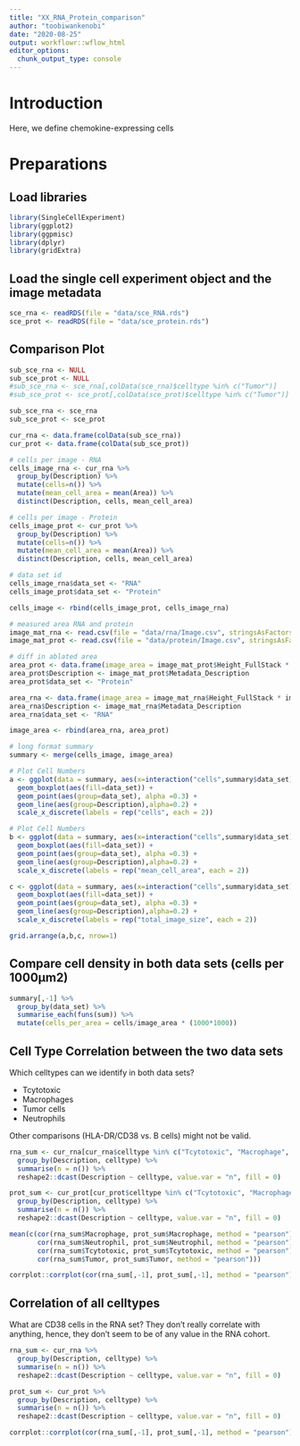 ```yaml
---
title: "XX_RNA_Protein_comparison"
author: "toobiwankenobi"
date: "2020-08-25"
output: workflowr::wflow_html
editor_options:
  chunk_output_type: console
---
```


# Introduction
Here, we define chemokine-expressing cells 

# Preparations

## Load libraries

```r
library(SingleCellExperiment)
library(ggplot2)
library(ggpmisc)
library(dplyr)
library(gridExtra)
```

## Load the single cell experiment object and the image metadata

```r
sce_rna <- readRDS(file = "data/sce_RNA.rds")
sce_prot <- readRDS(file = "data/sce_protein.rds")
```

## Comparison Plot 

```r
sub_sce_rna <- NULL
sub_sce_prot <- NULL
#sub_sce_rna <- sce_rna[,colData(sce_rna)$celltype %in% c("Tumor")]
#sub_sce_prot <- sce_prot[,colData(sce_prot)$celltype %in% c("Tumor")]

sub_sce_rna <- sce_rna
sub_sce_prot <- sce_prot

cur_rna <- data.frame(colData(sub_sce_rna))
cur_prot <- data.frame(colData(sub_sce_prot))

# cells per image - RNA
cells_image_rna <- cur_rna %>%
  group_by(Description) %>%
  mutate(cells=n()) %>%
  mutate(mean_cell_area = mean(Area)) %>%
  distinct(Description, cells, mean_cell_area)

# cells per image - Protein
cells_image_prot <- cur_prot %>%
  group_by(Description) %>%
  mutate(cells=n()) %>%
  mutate(mean_cell_area = mean(Area)) %>%
  distinct(Description, cells, mean_cell_area)

# data set id
cells_image_rna$data_set <- "RNA"
cells_image_prot$data_set <- "Protein"

cells_image <- rbind(cells_image_prot, cells_image_rna)

# measured area RNA and protein
image_mat_rna <- read.csv(file = "data/rna/Image.csv", stringsAsFactors = FALSE)
image_mat_prot <- read.csv(file = "data/protein/Image.csv", stringsAsFactors = FALSE)

# diff in ablated area
area_prot <- data.frame(image_area = image_mat_prot$Height_FullStack * image_mat_prot$Width_FullStack)
area_prot$Description <- image_mat_prot$Metadata_Description
area_prot$data_set <- "Protein"

area_rna <- data.frame(image_area = image_mat_rna$Height_FullStack * image_mat_rna$Width_FullStack)
area_rna$Description <- image_mat_rna$Metadata_Description
area_rna$data_set <- "RNA"

image_area <- rbind(area_rna, area_prot)

# long format summary
summary <- merge(cells_image, image_area)

# Plot Cell Numbers
a <- ggplot(data = summary, aes(x=interaction("cells",summary$data_set),y=log10(cells))) + 
  geom_boxplot(aes(fill=data_set)) + 
  geom_point(aes(group=data_set), alpha =0.3) + 
  geom_line(aes(group=Description),alpha=0.2) + 
  scale_x_discrete(labels = rep("cells", each = 2))

# Plot Cell Numbers
b <- ggplot(data = summary, aes(x=interaction("cells",summary$data_set),y=log10(mean_cell_area))) + 
  geom_boxplot(aes(fill=data_set)) + 
  geom_point(aes(group=data_set), alpha =0.3) + 
  geom_line(aes(group=Description),alpha=0.2) + 
  scale_x_discrete(labels = rep("mean_cell_area", each = 2))

c <- ggplot(data = summary, aes(x=interaction("cells",summary$data_set),y=log10(image_area))) + 
  geom_boxplot(aes(fill=data_set)) + 
  geom_point(aes(group=data_set), alpha =0.3) + 
  geom_line(aes(group=Description),alpha=0.2) + 
  scale_x_discrete(labels = rep("total_image_size", each = 2))

grid.arrange(a,b,c, nrow=1)
```

## Compare cell density in both data sets (cells per 1000µm2)

```r
summary[,-1] %>%
  group_by(data_set) %>%
  summarise_each(funs(sum)) %>%
  mutate(cells_per_area = cells/image_area * (1000*1000))
```

## Cell Type Correlation between the two data sets
Which celltypes can we identify in both data sets?

- Tcytotoxic
- Macrophages
- Tumor cells
- Neutrophils

Other comparisons (HLA-DR/CD38 vs. B cells) might not be valid. 

```r
rna_sum <- cur_rna[cur_rna$celltype %in% c("Tcytotoxic", "Macrophage", "Tumor", "Neutrophil"),] %>%
  group_by(Description, celltype) %>%
  summarise(n = n()) %>%
  reshape2::dcast(Description ~ celltype, value.var = "n", fill = 0)

prot_sum <- cur_prot[cur_prot$celltype %in% c("Tcytotoxic", "Macrophage", "Tumor", "Neutrophil"),] %>%
  group_by(Description, celltype) %>%
  summarise(n = n()) %>%
  reshape2::dcast(Description ~ celltype, value.var = "n", fill = 0)

mean(c(cor(rna_sum$Macrophage, prot_sum$Macrophage, method = "pearson"), 
       cor(rna_sum$Neutrophil, prot_sum$Neutrophil, method = "pearson"), 
       cor(rna_sum$Tcytotoxic, prot_sum$Tcytotoxic, method = "pearson"), 
       cor(rna_sum$Tumor, prot_sum$Tumor, method = "pearson")))

corrplot::corrplot(cor(rna_sum[,-1], prot_sum[,-1], method = "pearson"), method = "number")
```

## Correlation of all celltypes

What are CD38 cells in the RNA set? They don't really correlate with anything, hence, they don't seem to be of any value in the RNA cohort. 

```r
rna_sum <- cur_rna %>%
  group_by(Description, celltype) %>%
  summarise(n = n()) %>%
  reshape2::dcast(Description ~ celltype, value.var = "n", fill = 0)

prot_sum <- cur_prot %>%
  group_by(Description, celltype) %>%
  summarise(n = n()) %>%
  reshape2::dcast(Description ~ celltype, value.var = "n", fill = 0)

corrplot::corrplot(cor(rna_sum[,-1], prot_sum[,-1], method = "pearson"), method = "number")
```


